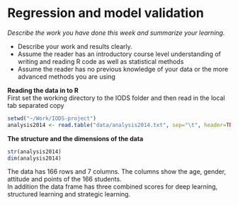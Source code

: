 # Regression and model validation

*Describe the work you have done this week and summarize your learning.*

- Describe your work and results clearly. 
- Assume the reader has an introductory course level understanding of writing and reading R code as well as statistical methods
- Assume the reader has no previous knowledge of your data or the more advanced methods you are using  

__Reading the data in to R__  
First set the working directory to the IODS folder and then read in the local tab separated copy 

```r
setwd("~/Work/IODS-project")
analysis2014 <- read.table("data/analysis2014.txt", sep="\t", header=TRUE)
```

__The structure and the dimensions of the data__  
```r
str(analysis2014)
dim(analysis2014)
```
The data has 166 rows and 7 columns. The columns show the age, gender, attitude and points of the 166 students.  
In addition the data frame has three combined scores for deep learning, structured learning and strategic learning.  

